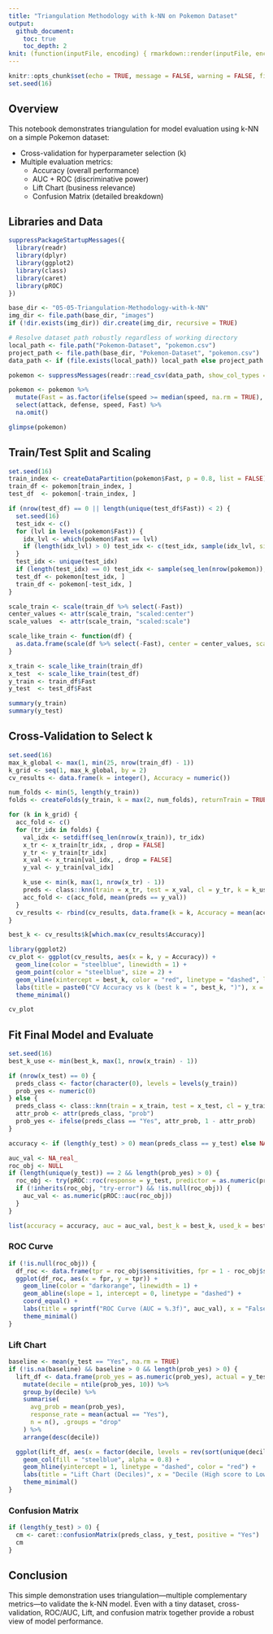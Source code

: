 ```yaml
---
title: "Triangulation Methodology with k-NN on Pokemon Dataset"
output:
  github_document:
    toc: true
    toc_depth: 2
knit: (function(inputFile, encoding) { rmarkdown::render(inputFile, encoding = encoding, clean = TRUE) })
---
```


```r
knitr::opts_chunk$set(echo = TRUE, message = FALSE, warning = FALSE, fig.path = "05-05-Triangulation-Methodology-with-k-NN/images/", fig.width = 7, fig.height = 5)
set.seed(16)
```

## Overview

This notebook demonstrates triangulation for model evaluation using k-NN on a simple Pokemon dataset:

- Cross-validation for hyperparameter selection (k)
- Multiple evaluation metrics:
  - Accuracy (overall performance)
  - AUC + ROC (discriminative power)
  - Lift Chart (business relevance)
  - Confusion Matrix (detailed breakdown)

## Libraries and Data

```r
suppressPackageStartupMessages({
  library(readr)
  library(dplyr)
  library(ggplot2)
  library(class)
  library(caret)
  library(pROC)
})

base_dir <- "05-05-Triangulation-Methodology-with-k-NN"
img_dir <- file.path(base_dir, "images")
if (!dir.exists(img_dir)) dir.create(img_dir, recursive = TRUE)

# Resolve dataset path robustly regardless of working directory
local_path <- file.path("Pokemon-Dataset", "pokemon.csv")
project_path <- file.path(base_dir, "Pokemon-Dataset", "pokemon.csv")
data_path <- if (file.exists(local_path)) local_path else project_path

pokemon <- suppressMessages(readr::read_csv(data_path, show_col_types = FALSE))

pokemon <- pokemon %>%
  mutate(Fast = as.factor(ifelse(speed >= median(speed, na.rm = TRUE), "Yes", "No"))) %>%
  select(attack, defense, speed, Fast) %>%
  na.omit()

glimpse(pokemon)
```

## Train/Test Split and Scaling

```r
set.seed(16)
train_index <- createDataPartition(pokemon$Fast, p = 0.8, list = FALSE)
train_df <- pokemon[train_index, ]
test_df  <- pokemon[-train_index, ]

if (nrow(test_df) == 0 || length(unique(test_df$Fast)) < 2) {
  set.seed(16)
  test_idx <- c()
  for (lvl in levels(pokemon$Fast)) {
    idx_lvl <- which(pokemon$Fast == lvl)
    if (length(idx_lvl) > 0) test_idx <- c(test_idx, sample(idx_lvl, size = 1))
  }
  test_idx <- unique(test_idx)
  if (length(test_idx) == 0) test_idx <- sample(seq_len(nrow(pokemon)), size = 1)
  test_df <- pokemon[test_idx, ]
  train_df <- pokemon[-test_idx, ]
}

scale_train <- scale(train_df %>% select(-Fast))
center_values <- attr(scale_train, "scaled:center")
scale_values  <- attr(scale_train, "scaled:scale")

scale_like_train <- function(df) {
  as.data.frame(scale(df %>% select(-Fast), center = center_values, scale = scale_values))
}

x_train <- scale_like_train(train_df)
x_test  <- scale_like_train(test_df)
y_train <- train_df$Fast
y_test  <- test_df$Fast

summary(y_train)
summary(y_test)
```

## Cross-Validation to Select k

```r
set.seed(16)
max_k_global <- max(1, min(25, nrow(train_df) - 1))
k_grid <- seq(1, max_k_global, by = 2)
cv_results <- data.frame(k = integer(), Accuracy = numeric())

num_folds <- min(5, length(y_train))
folds <- createFolds(y_train, k = max(2, num_folds), returnTrain = TRUE)

for (k in k_grid) {
  acc_fold <- c()
  for (tr_idx in folds) {
    val_idx <- setdiff(seq_len(nrow(x_train)), tr_idx)
    x_tr <- x_train[tr_idx, , drop = FALSE]
    y_tr <- y_train[tr_idx]
    x_val <- x_train[val_idx, , drop = FALSE]
    y_val <- y_train[val_idx]

    k_use <- min(k, max(1, nrow(x_tr) - 1))
    preds <- class::knn(train = x_tr, test = x_val, cl = y_tr, k = k_use, prob = TRUE)
    acc_fold <- c(acc_fold, mean(preds == y_val))
  }
  cv_results <- rbind(cv_results, data.frame(k = k, Accuracy = mean(acc_fold)))
}

best_k <- cv_results$k[which.max(cv_results$Accuracy)]

library(ggplot2)
cv_plot <- ggplot(cv_results, aes(x = k, y = Accuracy)) +
  geom_line(color = "steelblue", linewidth = 1) +
  geom_point(color = "steelblue", size = 2) +
  geom_vline(xintercept = best_k, color = "red", linetype = "dashed", linewidth = 1) +
  labs(title = paste0("CV Accuracy vs k (best k = ", best_k, ")"), x = "k", y = "CV Accuracy") +
  theme_minimal()

cv_plot
```

## Fit Final Model and Evaluate

```r
set.seed(16)
best_k_use <- min(best_k, max(1, nrow(x_train) - 1))

if (nrow(x_test) == 0) {
  preds_class <- factor(character(0), levels = levels(y_train))
  prob_yes <- numeric(0)
} else {
  preds_class <- class::knn(train = x_train, test = x_test, cl = y_train, k = best_k_use, prob = TRUE)
  attr_prob <- attr(preds_class, "prob")
  prob_yes <- ifelse(preds_class == "Yes", attr_prob, 1 - attr_prob)
}

accuracy <- if (length(y_test) > 0) mean(preds_class == y_test) else NA_real_

auc_val <- NA_real_
roc_obj <- NULL
if (length(unique(y_test)) == 2 && length(prob_yes) > 0) {
  roc_obj <- try(pROC::roc(response = y_test, predictor = as.numeric(prob_yes), levels = c("No", "Yes"), quiet = TRUE), silent = TRUE)
  if (!inherits(roc_obj, "try-error") && !is.null(roc_obj)) {
    auc_val <- as.numeric(pROC::auc(roc_obj))
  }
}

list(accuracy = accuracy, auc = auc_val, best_k = best_k, used_k = best_k_use)
```

### ROC Curve

```r
if (!is.null(roc_obj)) {
  df_roc <- data.frame(tpr = roc_obj$sensitivities, fpr = 1 - roc_obj$specificities)
  ggplot(df_roc, aes(x = fpr, y = tpr)) +
    geom_line(color = "darkorange", linewidth = 1) +
    geom_abline(slope = 1, intercept = 0, linetype = "dashed") +
    coord_equal() +
    labs(title = sprintf("ROC Curve (AUC = %.3f)", auc_val), x = "False Positive Rate", y = "True Positive Rate") +
    theme_minimal()
}
```

### Lift Chart

```r
baseline <- mean(y_test == "Yes", na.rm = TRUE)
if (!is.na(baseline) && baseline > 0 && length(prob_yes) > 0) {
  lift_df <- data.frame(prob_yes = as.numeric(prob_yes), actual = y_test) %>%
    mutate(decile = ntile(prob_yes, 10)) %>%
    group_by(decile) %>%
    summarise(
      avg_prob = mean(prob_yes),
      response_rate = mean(actual == "Yes"),
      n = n(), .groups = "drop"
    ) %>%
    arrange(desc(decile))

  ggplot(lift_df, aes(x = factor(decile, levels = rev(sort(unique(decile)))), y = response_rate / baseline)) +
    geom_col(fill = "steelblue", alpha = 0.8) +
    geom_hline(yintercept = 1, linetype = "dashed", color = "red") +
    labs(title = "Lift Chart (Deciles)", x = "Decile (High score to Low)", y = "Lift over baseline") +
    theme_minimal()
}
```

### Confusion Matrix

```r
if (length(y_test) > 0) {
  cm <- caret::confusionMatrix(preds_class, y_test, positive = "Yes")
  cm
}
```

## Conclusion

This simple demonstration uses triangulation—multiple complementary metrics—to validate the k-NN model. Even with a tiny dataset, cross-validation, ROC/AUC, Lift, and confusion matrix together provide a robust view of model performance.
